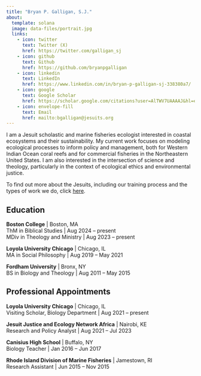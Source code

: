 ```yaml
---
title: "Bryan P. Galligan, S.J."
about:
  template: solana
  image: data-files/portrait.jpg
  links:
    - icon: twitter
      text: Twitter (X)
      href: https://twitter.com/galligan_sj
    - icon: github
      text: Github
      href: https://github.com/bryanpgalligan
    - icon: linkedin
      text: LinkedIn
      href: https://www.linkedin.com/in/bryan-p-galligan-sj-338380a7/
    - icon: google
      text: Google Scholar
      href: https://scholar.google.com/citations?user=AlTWV7UAAAAJ&hl=en
    - icon: envelope-fill
      text: Email
      href: mailto:bgalligan@jesuits.org
---
```


I am a Jesuit scholastic and marine fisheries ecologist interested in coastal ecosystems and their sustainability. My current work focuses on modeling ecological processes to inform policy and management, both for Western Indian Ocean coral reefs and for commercial fisheries in the Northeastern United States. I am also interested in the intersection of science and theology, particularly in the context of ecological ethics and environmental justice.

To find out more about the Jesuits, including our training process and the types of work we do, click [here](https://beajesuit.org/about/the-society-of-jesus/).

## Education

**Boston College** | Boston, MA\
ThM in Biblical Studies | Aug 2024 -- present\
MDiv in Theology and Ministry | Aug 2023 -- present

**Loyola University Chicago** | Chicago, IL\
MA in Social Philosophy | Aug 2019 -- May 2021

**Fordham University** | Bronx, NY\
BS in Biology and Theology | Aug 2011 -- May 2015

## Professional Appointments

**Loyola University Chicago** | Chicago, IL\
Visiting Scholar, Biology Department | Aug 2021 -- present

**Jesuit Justice and Ecology Network Africa** | Nairobi, KE\
Research and Policy Analyst | Aug 2021 -- Jul 2023

**Canisius High School** | Buffalo, NY\
Biology Teacher | Jan 2016 -- Jun 2017

**Rhode Island Division of Marine Fisheries** | Jamestown, RI\
Research Assistant | Jun 2015 -- Nov 2015